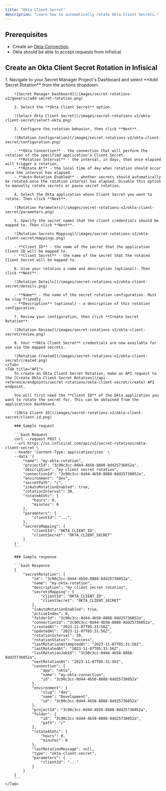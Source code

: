 ```yaml
---
title: "Okta Client Secret"
description: "Learn how to automatically rotate Okta Client Secrets."
---
```


## Prerequisites

- Create an [Okta Connection](/integrations/app-connections/okta).
- Okta should be able to accept requests from Infisical.

## Create an Okta Client Secret Rotation in Infisical

<Tabs>
    <Tab title="Infisical UI">
        1. Navigate to your Secret Manager Project's Dashboard and select **Add Secret Rotation** from the actions dropdown.

        ![Secret Manager Dashboard](/images/secret-rotations-v2/generic/add-secret-rotation.png)

        2. Select the **Okta Client Secret** option.

        ![Select Okta Client Secret](/images/secret-rotations-v2/okta-client-secret/select-okta.png)

        3. Configure the rotation behavior, then click **Next**.

        ![Rotation Configuration](/images/secret-rotations-v2/okta-client-secret/configuration.png)

        - **Okta Connection** - the connection that will perform the rotation of the specified application's Client Secret.
        - **Rotation Interval** - the interval, in days, that once elapsed will trigger a rotation.
        - **Rotate At** - the local time of day when rotation should occur once the interval has elapsed.
        - **Auto-Rotation Enabled** - whether secrets should automatically be rotated once the rotation interval has elapsed. Disable this option to manually rotate secrets or pause secret rotation.

        4. Select the Okta application whose Client Secret you want to rotate. Then click **Next**.

        ![Rotation Parameters](/images/secret-rotations-v2/okta-client-secret/parameters.png)

        5. Specify the secret names that the client credentials should be mapped to. Then click **Next**.

        ![Rotation Secrets Mapping](/images/secret-rotations-v2/okta-client-secret/mappings.png)

        - **Client ID** - the name of the secret that the application Client ID will be mapped to.
        - **Client Secret** - the name of the secret that the rotated Client Secret will be mapped to.

        6. Give your rotation a name and description (optional). Then click **Next**.

        ![Rotation Details](/images/secret-rotations-v2/okta-client-secret/details.png)

        - **Name** - the name of the secret rotation configuration. Must be slug-friendly.
        - **Description** (optional) - a description of this rotation configuration.

        7. Review your configuration, then click **Create Secret Rotation**.

        ![Rotation Review](/images/secret-rotations-v2/okta-client-secret/review.png)

        8. Your **Okta Client Secret** credentials are now available for use via the mapped secrets.

        ![Rotation Created](/images/secret-rotations-v2/okta-client-secret/created.png)
    </Tab>
    <Tab title="API">
        To create an Okta Client Secret Rotation, make an API request to the [Create Okta Client Secret Rotation](/api-reference/endpoints/secret-rotations/okta-client-secret/create) API endpoint.

        You will first need the **Client ID** of the Okta application you want to rotate the secret for. This can be obtained from the applications dashboard.

        ![Okta Client ID](/images/secret-rotations-v2/okta-client-secret/client-id.png)

        ### Sample request

        ```bash Request
        curl --request POST \
        --url https://us.infisical.com/api/v2/secret-rotations/okta-client-secret \
        --header 'Content-Type: application/json' \
        --data '{
            "name": "my-okta-rotation",
            "projectId": "3c90c3cc-0d44-4b50-8888-8dd25736052a",
            "description": "my client secret rotation",
            "connectionId": "3c90c3cc-0d44-4b50-8888-8dd25736052a",
            "environment": "dev",
            "secretPath": "/",
            "isAutoRotationEnabled": true,
            "rotationInterval": 30,
            "rotateAtUtc": {
                "hours": 0,
                "minutes": 0
            },
            "parameters": {
                "clientId": "...",
            },
            "secretsMapping": {
                "clientId": "OKTA_CLIENT_ID",
                "clientSecret": "OKTA_CLIENT_SECRET"
            }
        }'
        ```

        ### Sample response

        ```bash Response
        {
            "secretRotation": {
                "id": "3c90c3cc-0d44-4b50-8888-8dd25736052a",
                "name": "my-okta-rotation",
                "description": "my client secret rotation",
                "secretsMapping": {
                    "clientId": "OKTA_CLIENT_ID",
                    "clientSecret": "OKTA_CLIENT_SECRET"
                },
                "isAutoRotationEnabled": true,
                "activeIndex": 0,
                "folderId": "3c90c3cc-0d44-4b50-8888-8dd25736052a",
                "connectionId": "3c90c3cc-0d44-4b50-8888-8dd25736052a",
                "createdAt": "2023-11-07T05:31:56Z",
                "updatedAt": "2023-11-07T05:31:56Z",
                "rotationInterval": 30,
                "rotationStatus": "success",
                "lastRotationAttemptedAt": "2023-11-07T05:31:56Z",
                "lastRotatedAt": "2023-11-07T05:31:56Z",
                "lastRotationJobId": "3c90c3cc-0d44-4b50-8888-8dd25736052a",
                "nextRotationAt": "2023-11-07T05:31:56Z",
                "connection": {
                    "app": "okta",
                    "name": "my-okta-connection",
                    "id": "3c90c3cc-0d44-4b50-8888-8dd25736052a"
                },
                "environment": {
                    "slug": "dev",
                    "name": "Development",
                    "id": "3c90c3cc-0d44-4b50-8888-8dd25736052a"
                },
                "projectId": "3c90c3cc-0d44-4b50-8888-8dd25736052a",
                "folder": {
                    "id": "3c90c3cc-0d44-4b50-8888-8dd25736052a",
                    "path": "/"
                },
                "rotateAtUtc": {
                    "hours": 0,
                    "minutes": 0
                },
                "lastRotationMessage": null,
                "type": "okta-client-secret",
                "parameters": {
                    "clientId": "..."
                }
            }
        }
        ```
    </Tab>
</Tabs>
